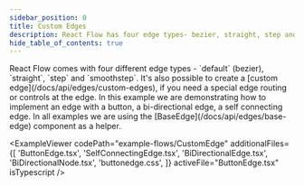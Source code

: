 ```yaml
---
sidebar_position: 0
title: Custom Edges
description: React Flow has four edge types- bezier, straight, step and smoothstep. It’s also possible to create a custom edge, if you need a special edge routing or controls at the edge.
hide_table_of_contents: true
---
```



<ExampleLayout>
React Flow comes with four different edge types - `default` (bezier), `straight`, `step` and `smoothstep`. It's also possible to create a [custom edge](/docs/api/edges/custom-edges), if you need a special edge routing or controls at the edge. In this example we are demonstrating how to implement an edge with a button, a bi-directional edge, a self connecting edge. In all examples we are using the [BaseEdge](/docs/api/edges/base-edge) component as a helper.

<ExampleViewer
  codePath="example-flows/CustomEdge"
  additionalFiles={[
    'ButtonEdge.tsx',
    'SelfConnectingEdge.tsx',
    'BiDirectionalEdge.tsx',
    'BiDirectionalNode.tsx',
    'buttonedge.css',
  ]}
  activeFile="ButtonEdge.tsx"
  isTypescript
/>
</ExampleLayout>
